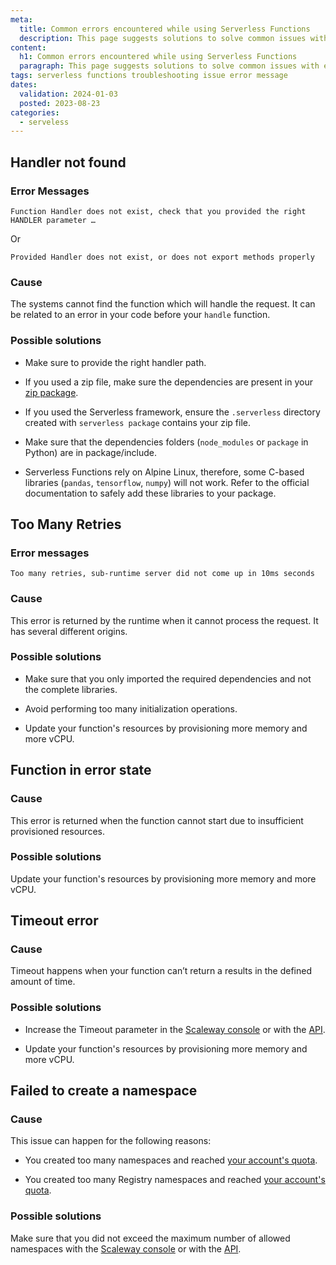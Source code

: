 ```yaml
---
meta:
  title: Common errors encountered while using Serverless Functions
  description: This page suggests solutions to solve common issues with error messages while using Serverless Functions
content:
  h1: Common errors encountered while using Serverless Functions
  paragraph: This page suggests solutions to solve common issues with error messages while using Serverless Functions
tags: serverless functions troubleshooting issue error message
dates:
  validation: 2024-01-03
  posted: 2023-08-23
categories:
  - serveless
---
```


## Handler not found

### Error Messages

  ```
  Function Handler does not exist, check that you provided the right HANDLER parameter …
  ```

  Or

  ```
  Provided Handler does not exist, or does not export methods properly
  ```

### Cause

The systems cannot find the function which will handle the request. It can be related to an error in your code before your `handle` function.

### Possible solutions

- Make sure to provide the right handler path.

- If you used a zip file, make sure the dependencies are present in your [zip package](/serverless/functions/how-to/package-function-dependencies-in-zip/).

- If you used the Serverless framework, ensure the `.serverless` directory created with `serverless package` contains your zip file.

- Make sure that the dependencies folders (`node_modules` or `package` in Python) are in package/include.

- Serverless Functions rely on Alpine Linux, therefore, some C-based libraries (`pandas`, `tensorflow`, `numpy`) will not work. Refer to the official documentation to safely add these libraries to your package.

## Too Many Retries

### Error messages

```
Too many retries, sub-runtime server did not come up in 10ms seconds
```

### Cause

This error is returned by the runtime when it cannot process the request. It has several different origins.

### Possible solutions

- Make sure that you only imported the required dependencies and not the complete libraries.

- Avoid performing too many initialization operations.

- Update your function's resources by provisioning more memory and more vCPU.

## Function in error state

### Cause

This error is returned when the function cannot start due to insufficient provisioned resources.

### Possible solutions

Update your function's resources by provisioning more memory and more vCPU.

## Timeout error

### Cause

Timeout happens when your function can’t return a results in the defined amount of time.

### Possible solutions

- Increase the Timeout parameter in the [Scaleway console](https://console.scaleway.com/) or with the [API](https://www.scaleway.com/en/developers/api/serverless-functions/#path-functions-update-an-existing-function).

- Update your function's resources by provisioning more memory and more vCPU.

## Failed to create a namespace

### Cause

This issue can happen for the following reasons:

- You created too many namespaces and reached [your account's quota](/identity-and-access-management/organizations-and-projects/additional-content/organization-quotas/#serverless-functions).

- You created too many Registry namespaces and reached [your account's quota](/identity-and-access-management/organizations-and-projects/additional-content/organization-quotas/#container-registry).

### Possible solutions

Make sure that you did not exceed the maximum number of allowed namespaces with the [Scaleway console](https://console.scaleway.com/) or with the [API](https://www.scaleway.com/en/developers/api/serverless-functions/#path-namespaces-list-all-your-namespaces).